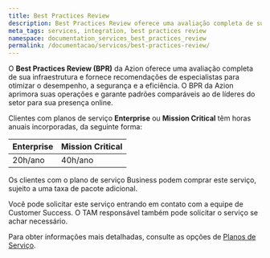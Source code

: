 ```yaml
---
title: Best Practices Review
description: Best Practices Review oferece uma avaliação completa de sua infraestrutura e fornece recomendações de especialistas para otimizar o desempenho, a segurança e a eficiência.
meta_tags: services, integration, best practices review
namespace: documentation_services_best_practices_review
permalink: /documentacao/servicos/best-practices-review/
---
```


O **Best Practices Review (BPR)** da Azion oferece uma avaliação completa de sua infraestrutura e fornece recomendações de especialistas para otimizar o desempenho, a segurança e a eficiência. O BPR da Azion aprimora suas operações e garante padrões comparáveis ao de líderes do setor para sua presença online.

Clientes com planos de serviço **Enterprise** ou **Mission Critical** têm horas anuais incorporadas, da seguinte forma:

| Enterprise | Mission Critical |
|------------|-----------------|
| 20h/ano | 40h/ano |

Os clientes com o plano de serviço Business podem comprar este serviço, sujeito a uma taxa de pacote adicional.

Você pode solicitar este serviço entrando em contato com a equipe de Customer Success. O TAM responsável também pode solicitar o serviço se achar necessário.

Para obter informações mais detalhadas, consulte as opções de [Planos de Serviço](/pt-br/documentacao/servicos/planos-de-serviço/).
